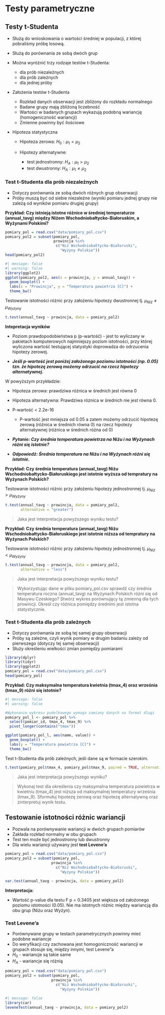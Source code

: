 # Testy parametryczne

## Testy t-Studenta

-   Służą do wnioskowania o wartości średniej w populacji, z której pobraliśmy próbę losową.

-   Służą do porównania ze sobą dwóch grup

-   Można wyróżnić trzy rodzaje testów t-Studenta:

    -   dla prób niezależnych
    -   dla prób zależnych
    -   dla jednej próby

-   Założenia testów t-Studenta

    -   Rozkład danych obserwacji jest zbliżony do rozkładu normalnego
    -   Badane grupy mają zbliżoną liczebność
    -   Wartości w badanych grupach wykazują podobną wariancję (homogeniczność wariancji)
    -   Zmienne powinny być ilościowe

-   Hipoteza statystyczna

    -   Hipoteza zerowa: $H_0 : \mu_1 = \mu_2$

    -   Hipotezy alternatywne:

        -   test jednostronny: $H_A : \mu_1 > \mu_2$
        -   test dwustronny: $H_A : \mu_1 \neq \mu_2$


### Test t-Studenta dla prób niezależnych

-   Dotyczy porównania ze sobą dwóch różnych grup obserwacji
-   Próby muszą być od siebie niezależne (wyniki pomiaru jednej grupy nie zależą od wyników pomiaru drugiej grupy)

**Przykład: Czy istnieją istotne różnice w średniej temperaturze (annual_tavg) między Niżem Wschodniobałtycko-Białoruskim, a Wyżynami Polskimi?**

```r
pomiary_pol = read.csv("data/pomiary_pol.csv")
pomiary_pol2 = subset(pomiary_pol, 
                      prowincja %in%
                       c("Niż Wschodniobałtycko-Białoruski",
                         "Wyżyny Polskie"))
head(pomiary_pol2)
```

```r
#| message: false
#| warning: false
library(ggplot2)
ggplot(pomiary_pol2, aes(x = prowincja, y = annual_tavg)) + 
  geom_boxplot() + 
  labs(x = "Prowincja", y = "Temperatura powietrza [C]") + 
  theme_bw()
```

Testowanie istotności różnic przy założeniu hipotezy dwustronnej tj. $\mu_{Niż} \neq \mu_{Wyżyny}$

```r
t.test(annual_tavg ~ prowincja, data = pomiary_pol2)
```

**Intepretacja wyników**

-   Poziom prawdopodobieństwa p (p-wartość) - jest to wyliczany w pakietach komputerowych najmniejszy poziom istotności, przy której wyliczona wartość testującej statystyki doprowadza do odrzucenia hipotezy zerowej.

-   ***Jeśli p-wartość jest poniżej założonego poziomu istotności (np. 0.05) tzn. że hipotezę zerową możemy odrzucić na rzecz hipotezy alternatywnej.***

W powyższym przykładzie:

-   Hipoteza zerowa: prawdziwa różnica w średnich jest równa 0

-   Hipoteza alternatywna: Prawdziwa róznica w średnich nie jest równa 0.

-   P-wartość \< 2.2e-16

    -   P-wartość jest mniejsza od 0.05 a zatem możemy odrzucić hipotezę zerową (różnica w średnich równa 0) na rzecz hipotezy alternatywnej (różnica w średnich różna od 0)

-   ***Pytanie: Czy średnia temperatura powietrza na Niżu i na Wyżynach różni się istotnie?***

-   ***Odpowiedź: Średnia temperatura na Niżu i na Wyżynach różni się istotnie.***

**Przykład: Czy średnia temperatura (annual_tavg) Niżu Wschodniobałtycko-Białoruskiego jest istotnie wyższa od tempratury na Wyżynach Polskich?**

Testowanie istotności różnic przy założeniu hipotezy jednostronnej tj. $\mu_{Niż} > \mu_{Wyżyny}$

```r
t.test(annual_tavg ~ prowincja, data = pomiary_pol2, 
       alternative = "greater")
```

> Jaka jest interpretacja powyższego wyniku testu?

**Przykład: Czy średnia temperatura (annual_tavg) Niżu Wschodniobałtycko-Białoruskiego jest istotnie niższa od tempratury na Wyżynach Polskich?**

Testowanie istotności różnic przy założeniu hipotezy jednostronnej tj. $\mu_{Niż} < \mu_{Wyżyny}$

```r
t.test(annual_tavg ~ prowincja, data = pomiary_pol2, 
       alternative = "less")
```

> Jaka jest interpretacja powyższego wyniku testu?

> Wykorzystując dane w pliku pomiary_pol.csv sprawdź czy średnia temperatura roczna (annual_tavg) na Wyżynach Polskich różni się od Masywu Czeskiego? Stwórz wykres porównujący tą zmienną dla tych prowincji. Określ czy różnica pomiędzy średnimi jest istotna statystycznie.

### Test t-Studenta dla prób zależnych

-   Dotyczy porównania ze sobą tej samej grupy obserwacji
-   Próby są zależne, czyli wynik pomiary w drugim badaniu zależy od pierwszego (dotyczy tej samej obserwacji)
-   Służy określeniu wielkości zmian pomiędzy pomiarami

```r
library(dplyr)
library(tidyr)
library(ggplot2)
pomiary_pol = read.csv("data/pomiary_pol.csv")
head(pomiary_pol)
```

**Przykład: Czy maksymalna temperatura kwietnia (tmax_4) oraz września (tmax_9) różni się istotnie?**

```r
#| message: false
#| warning: false

#Wykonanie wykresu pudelkowego wymaga zamiany danych na format dlugi
pomiary_pol_l <- pomiary_pol %>% 
  select(pomiar_id, tmax_4, tmax_9) %>% 
  pivot_longer(contains("tmax"))

ggplot(pomiary_pol_l, aes(name, value)) + 
  geom_boxplot() + 
  labs(y = "Temperatura powietrza [C]") + 
  theme_bw()
```

Test t-Studenta dla prób zależnych, jeśli dane są w formacie szerokim.

```r
t.test(pomiary_pol$tmax_4, pomiary_pol$tmax_9, paired = TRUE, alternative = "greater")
```


> Jaka jest interpretacja powyższego wyniku?

> Wykonaj test dla określenia czy maksymalna temperatura powietrza w kwietniu (tmax_4) jest niższa od maksymalnej temperatury września (tmax_9). Sformułuj hipotezę zerową oraz hipotezę alternatywną oraz zinterpretuj wynik testu.

## Testowanie istotności różnic wariancji

-   Pozwala na porównywanie wariancji w dwóch grupach pomiarów
-   Zakłada rozkład normalny w obu grupach
-   Test ten może być jednostronny lub dwustronny
-   Dla wielu wariancji używany jest **test Levene'a**

```r
pomiary_pol = read.csv("data/pomiary_pol.csv")
pomiary_pol2 = subset(pomiary_pol, 
                     prowincja %in%
                       c("Niż Wschodniobałtycko-Białoruski",
                         "Wyżyny Polskie"))
```

```r
var.test(annual_tavg ~ prowincja, data = pomiary_pol2)
```

**Interpretacja:**

-   Wartość p-value dla testu F p = 0.3405 jest większa od założonego poziomu istotności (0.05). Nie ma istotnych różnic między wariancją dla obu grup (Niżu oraz Wyżyn).

### Test Levene’a

-   Porównywane grupy w testach parametrycznych powinny mieć podobne wariancje
-   Do weryfikacji czy zachowana jest homogoniczność wariancji w grupach stosuje się, między innymi, test Levene"a
-   $H_0$ - wariancje są takie same
-   $H_A$ - wariancje się różnią

```r
pomiary_pol = read.csv("data/pomiary_pol.csv")
pomiary_pol2 = subset(pomiary_pol, 
                     prowincja %in%
                       c("Niż Wschodniobałtycko-Białoruski",
                         "Wyżyny Polskie"))
```

```r
#| message: false
library(car)
leveneTest(annual_tavg ~ prowincja, data = pomiary_pol2)
```
